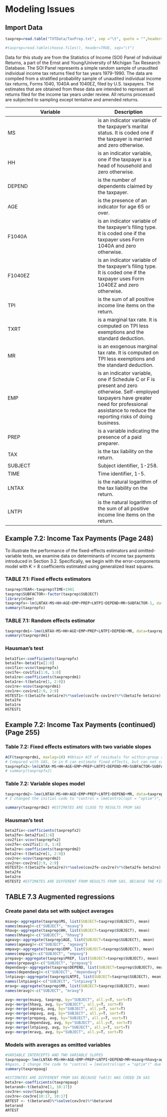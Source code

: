 

# Modeling Issues

## Import Data

```r
taxprep=read.table("TXTData/TaxPrep.txt", sep ="\t", quote = "",header=TRUE)

#taxprep=read.table(choose.files(), header=TRUE, sep="\t")
```

 Data for this study are from the Statistics of Income (SOI) Panel of Individual Returns, a part of the Ernst and Young/University of Michigan Tax Research Database. The SOI Panel represents a simple random sample of unaudited individual income tax returns filed for tax years 1979-1990. The data are compiled from a stratified probability sample of unaudited individual income tax returns, Forms 1040, 1040A and 1040EZ, filed by U.S. taxpayers. The estimates that are obtained from these data are intended to represent all returns filed for the income tax years under review. All returns processed are subjected to sampling except tentative and amended returns.
 
Variable| Description
---- | --- 
MS | is an indicator variable of the taxpayer's marital status. It is coded one if the taxpayer is married and zero otherwise.
HH | is an indicator variable, one if the taxpayer is a head of household and zero otherwise.
DEPEND | is the number of dependents claimed by the taxpayer.
AGE | is the presence of an indicator for age 65 or over.
F1040A | is an indicator variable of the taxpayer’s filing type. It is coded one if the taxpayer uses Form 1040A and zero otherwise.
F1040EZ | is an indicator variable of the taxpayer’s filing type. It is coded one if the taxpayer uses Form 1040EZ and zero otherwise.
TPI | is the sum of all positive income line items on the return.
TXRT | is a marginal tax rate. It is computed on TPI less exemptions and the standard deduction.
MR | is an exogenous marginal tax rate. It is computed on TPI less exemptions and the standard deduction.
EMP | is an indicator variable, one if Schedule C or F is present and zero otherwise. Self-employed taxpayers have greater need for professional assistance to reduce the reporting risks of doing business.
PREP | is a variable indicating the presence of a paid preparer.
TAX | is the tax liability on the return.
SUBJECT | Subject identifier, 1-258.
TIME | Time identifier, 1-5.
LNTAX | is the natural logarithm of the tax liability on the return.
LNTPI | is the natural logarithm of the sum of all positive income line items on the return.

## Example 7.2: Income Tax Payments (Page 248) 

 To illustrate the performance of the fixed-effects estimators and omitted-variable tests, we examine data on determinants of income tax payments introduced in Section 3.2. Specifically, we begin with the error-components model with K = 8 coefficients estimated using generalized least squares. 

### TABLE 7.1: Fixed effects estimators

```r
taxprep$YEAR<-taxprep$TIME+1981
taxprep$SUBFACTOR<-factor(taxprep$SUBJECT)
library(nlme)
taxprepfx<-lm(LNTAX~MS+HH+AGE+EMP+PREP+LNTPI+DEPEND+MR+SUBFACTOR-1, data=taxprep) 
summary(taxprepfx)
```

### TABLE 7.1: Random effects estimator

```r
taxpreprdm1<-lme(LNTAX~MS+HH+AGE+EMP+PREP+LNTPI+DEPEND+MR, data=taxprep, random=~1|SUBJECT, method="ML") #using maximum likelihood estimator to estimate beta coefficients 
summary(taxpreprdm1)
```

### Hausman's test

```r
beta1fix<-coefficients(taxprepfx)
beta1fe<-beta1fix[1:8]
cov1fix<-vcov(taxprepfx)
cov1fe<-cov1fix[1:8, 1:8]
beta1re<-coefficients(taxpreprdm1)
beta1re<-t(beta1re[1, 2:9])
cov1re<-vcov(taxpreprdm1)
cov1re<-cov1re[2:9, 2:9]
HSTEST1<-t(beta1fe-beta1re)%*%solve(cov1fe-cov1re)%*%(beta1fe-beta1re)
beta1fe
beta1re
HSTEST1
```

## Example 7.2: Income Tax Payments (continued) (Page 255)

### Table 7.2: Fixed effects estimators with two variable slopes
 
```r
ACF(taxpreprdm1, maxlag=10) #Obtain ACF of residuals for within-group residual
# Compared with SAS, lm in R can estimate fixed effects, but can not code AR(1) for within-subject correlation
taxprepfx2<-lm(LNTAX~MS+HH+AGE+EMP+PREP+LNTPI+DEPEND+MR+SUBFACTOR+SUBFACTOR*MR+SUBFACTOR*LNTPI-1, data=taxprep)  
# summary(taxprepfx2)
```

### Table 7.2: Variable slopes model

```r
taxpreprdm2<-lme(LNTAX~MS+HH+AGE+EMP+PREP+LNTPI+DEPEND+MR, data=taxprep, method="ML",random=~1+LNTPI+MR|SUBJECT, correlation=corAR1(form=~1|SUBJECT),control = lmeControl(opt = "optim"))  
# I changed the initial code to "control = lmeControl(opt = "optim")", because the initial code has convergence problem.

summary(taxpreprdm2) #ESTIMATES ARE CLOSE TO RESULTS FROM SAS
```

### Hausman's test

```r
beta2fix<-coefficients(taxprepfx2)
beta2fe<-beta2fix[1:8]
cov2fix<-vcov(taxprepfx2)
cov2fe<-cov2fix[1:8, 1:8]
beta2re<-coefficients(taxpreprdm2)
beta2re<-t(beta2re[1, 2:9])
cov2re<-vcov(taxpreprdm2)
cov2re<-cov2re[2:9, 2:9]
HSTEST2<-t(beta2fe-beta2re)%*%solve(cov2fe-cov2re)%*%(beta2fe-beta2re)
beta2fe
beta2re
HSTEST2 #ESTIMATES ARE DIFFERENT FROM RESULTS FROM SAS, BECAUSE THE FIXED EFFECTS ESTIMATORS DID NOT INCLUDE AR(1) 
```

## TABLE 7.3 Augmented regressions

### Create panel data set with subject averages

```r
msavg<-aggregate(taxprep$MS, list(SUBJECT=taxprep$SUBJECT), mean)
names(msavg)<-c("SUBJECT", "msavg")
hhavg<-aggregate(taxprep$HH, list(SUBJECT=taxprep$SUBJECT), mean)
names(hhavg)<-c("SUBJECT", "hhavg")
ageavg<-aggregate(taxprep$AGE, list(SUBJECT=taxprep$SUBJECT), mean)
names(ageavg)<-c("SUBJECT", "ageavg")
empavg<-aggregate(taxprep$EMP, list(SUBJECT=taxprep$SUBJECT), mean)
names(empavg)<-c("SUBJECT", "empavg")
prepavg<-aggregate(taxprep$PREP, list(SUBJECT=taxprep$SUBJECT), mean)
names(prepavg)<-c("SUBJECT", "prepavg")
dependavg<-aggregate(taxprep$DEPEND, list(SUBJECT=taxprep$SUBJECT), mean)
names(dependavg)<-c("SUBJECT", "dependavg")
lntpiavg<-aggregate(taxprep$LNTPI, list(SUBJECT=taxprep$SUBJECT), mean)
names(lntpiavg)<-c("SUBJECT", "lntpiavg")
mravg<-aggregate(taxprep$MR, list(SUBJECT=taxprep$SUBJECT), mean)
names(mravg)<-c("SUBJECT", "mravg")

avg<-merge(msavg, taxprep, by="SUBJECT", all.y=T, sort=T)
avg<-merge(hhavg, avg, by="SUBJECT", all.y=T, sort=T)
avg<-merge(ageavg, avg, by="SUBJECT", all.y=T, sort=T)
avg<-merge(empavg, avg, by="SUBJECT", all.y=T, sort=T)
avg<-merge(prepavg, avg, by="SUBJECT", all.y=T, sort=T)
avg<-merge(dependavg, avg, by="SUBJECT", all.y=T, sort=T)
avg<-merge(lntpiavg, avg, by="SUBJECT", all.y=T, sort=T)
avg<-merge(mravg, avg, by="SUBJECT", all.y=T, sort=T)

```

### Models with averages as omitted variables

```r
#VARIABLE INTERCEPTS AND TWO VARIABLE SLOPES 
taxprepaug<-lme(LNTAX~MS+HH+AGE+EMP+PREP+LNTPI+DEPEND+MR+msavg+hhavg+ageavg+empavg+prepavg+dependavg+lntpiavg+mravg, data=avg, method="ML",random=~1+LNTPI+MR|SUBJECT, correlation=corAR1(form=~1|SUBJECT),control = lmeControl(opt = "optim"))  
#Again, I change the code to "control = lmeControl(opt = "optim")" due to convergence problem.
summary(taxprepaug)

#ESTIMATES ARE DIFFERENT FROM SAS BECAUSE fa0(3) WAS CODED IN SAS
beta3re<-coefficients(taxprepaug)
betarand<-t(beta3re[1, 10:17])
cov3re<-vcov(taxprepaug)
cov3re<-cov3re[10:17, 10:17]
ARTEST <- t(betarand)%*%solve(cov3re)%*%betarand
betarand
ARTEST
```
